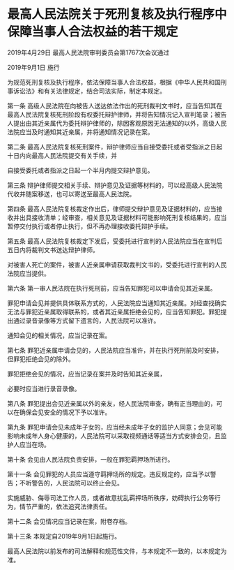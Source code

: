 # 最高人民法院关于死刑复核及执行程序中保障当事人合法权益的若干规定

2019年4月29日 最高人民法院审判委员会第1767次会议通过

2019年9月1日 施行

  

为规范死刑复核及执行程序，依法保障当事人合法权益，根据《中华人民共和国刑事诉讼法》和有关法律规定，结合司法实际，制定本规定。

第一条 高级人民法院在向被告人送达依法作出的死刑裁判文书时，应当告知其在最高人民法院复核死刑阶段有权委托辩护律师，并将告知情况记入宣判笔录；被告人提出由其近亲属代为委托辩护律师的，除因客观原因无法通知的以外，高级人民法院应当及时通知其近亲属，并将通知情况记录在案。

第二条 最高人民法院复核死刑案件，辩护律师应当自接受委托或者受指派之日起十日内向最高人民法院提交有关手续，并

自接受委托或者指派之日起一个半月内提交辩护意见。

第三条 辩护律师提交相关手续、辩护意见及证据等材料的，可以经高级人民法院代收并随案移送，也可以寄送至最高人民法院。

第四条 最高人民法院复核裁定作出后，律师提交辩护意见及证据材料的，应当接收并出具接收清单；经审查，相关意见及证据材料可能影响死刑复核结果的，应当暂停交付执行或者停止执行，但不再办理接收委托辩护手续。

第五条 最高人民法院复核裁定下发后，受委托进行宣判的人民法院应当在宣判后五日内将裁判文书送达辩护律师。

对被害人死亡的案件，被害人近亲属申请获取裁判文书的，受委托进行宣判的人民法院应当提供。

第六条 第一审人民法院在执行死刑前，应当告知罪犯可以申请会见其近亲属。

罪犯申请会见并提供具体联系方式的，人民法院应当通知其近亲属。对经查找确实无法与罪犯近亲属取得联系的，或者其近亲属拒绝会见的，应当告知罪犯。罪犯提出通过录音录像等方式留下遗言的，人民法院可以准许。

通知会见的相关情况，应当记录在案。

第七条 罪犯近亲属申请会见的，人民法院应当准许，并在执行死刑前及时安排，但罪犯拒绝会见的除外。

罪犯拒绝会见的情况，应当记录在案并及时告知其近亲属，

必要时应当进行录音录像。

第八条 罪犯提出会见近亲属以外的亲友，经人民法院审查，确有正当理由的，可以在确保会见安全的情况下予以准许。

第九条 罪犯申请会见未成年子女的，应当经未成年子女的监护人同意；会见可能影响未成年人身心健康的，人民法院可以采取视频通话等适当方式安排会见，且监护人应当在场。

第十条 会见由人民法院负责安排，一般在罪犯羁押场所进行。

第十一条 会见罪犯的人员应当遵守羁押场所的规定。违反规定的，应当予以警告；不听警告的，人民法院可以终止会见。

实施威胁、侮辱司法工作人员，或者故意扰乱羁押场所秩序，妨碍执行公务等行为，情节严重的，依法追究法律责任。

第十二条 会见情况应当记录在案，附卷存档。

第十三条 本规定自2019年9月1日起施行。

最高人民法院以前发布的司法解释和规范性文件，与本规定不一致的，以本规定为准。